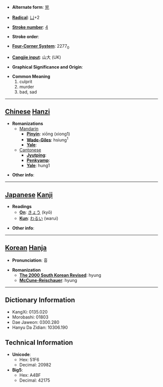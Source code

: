 * '''Alternate form''': [[兇]]

* '''[[Wiktionary:Chinese radical index| Radical]]''': [[Wiktionary:Chinese radical index 凵|凵]]+2

* '''[[Wiktionary:Chinese total strokes index|Stroke number]]''': [[Wiktionary:Chinese total strokes index 4|4]]

* '''Stroke order''': 

* '''[[Wiktionary:Chinese four corner index|Four-Corner System]]''': 2277<sub>0</sub>

* '''[[Wiktionary:Chinese Cangjie index|Cangjie input]]''': 山大 (UK)

* '''Graphical Significance and Origin''': 

* '''Common Meaning'''
*#culprit
*# murder
*# bad, sad


----

== [[Chinese]] [[Hanzi]] ==

* '''Romanizations'''
** [[Mandarin]]
*** '''[[Pinyin]]''': xiōng (xiong1)
*** '''[[Wade-Giles]]''': hsiung<sup>1</sup>
*** '''[[Yale]]''': 
**[[Cantonese]]
***'''[[Jyutping]]''':
***'''[[Penkyamp]]''': 
***'''[[Yale]]''': hung1

* '''Other info''': 

----

== [[Japanese]] [[Kanji]] ==

* '''Readings'''
** '''[[On]]''': [[きょう]] (kyō)
** '''[[Kun]]''': [[わるい]] (warui)

* '''Other info''':  

----

== [[Korean]] [[Hanja]] ==

* '''Pronunciation''': 흉

* '''Romanization'''
** '''[[The 2000 South Korean Revised Romanization|The 2000 South Korean Revised]]''': hyung
** '''[[McCune-Reischauer]]''': hyung

----

== Dictionary Information ==

* KangXi: 0135.020
* Morobashi: 01803
* Dae Jaweon: 0300.280
* Hanyu Da Zidian: 10306.190

== Technical Information ==

* '''Unicode''':
** Hex: 51F6
** Decimal: 20982
* '''Big5''':
** Hex: A4BF
** Decimal: 42175